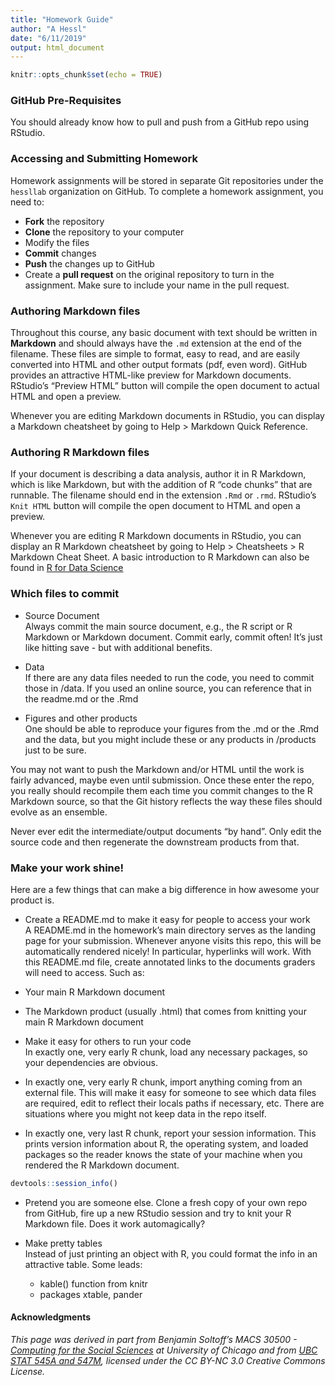 ```yaml
---
title: "Homework Guide"
author: "A Hessl"
date: "6/11/2019"
output: html_document
---
```


```r
knitr::opts_chunk$set(echo = TRUE)
```

### GitHub Pre-Requisites

You should already know how to pull and push from a GitHub repo using RStudio.

### Accessing and Submitting Homework

Homework assignments will be stored in separate Git repositories under the `hessllab` organization on GitHub. To complete a homework assignment, you need to:  

* __Fork__ the repository  
* __Clone__ the repository to your computer    
* Modify the files  
* __Commit__ changes 
* __Push__ the changes up to GitHub  
* Create a __pull request__ on the original repository to turn in the assignment. Make sure to include your name in the pull request.

### Authoring Markdown files
Throughout this course, any basic document with text should be written in __Markdown__ and should always have the `.md` extension at the end of the filename. These files are simple to format, easy to read, and are easily converted into HTML and other output formats (pdf, even word). GitHub provides an attractive HTML-like preview for Markdown documents. RStudio’s “Preview HTML” button will compile the open document to actual HTML and open a preview.

Whenever you are editing Markdown documents in RStudio, you can display a Markdown cheatsheet by going to Help > Markdown Quick Reference.

### Authoring R Markdown files
If your document is describing a data analysis, author it in R Markdown, which is like Markdown, but with the addition of R “code chunks” that are runnable. The filename should end in the extension `.Rmd` or `.rmd`. RStudio’s `Knit HTML` button will compile the open document to HTML and open a preview.

Whenever you are editing R Markdown documents in RStudio, you can display an R Markdown cheatsheet by going to Help > Cheatsheets > R Markdown Cheat Sheet. A basic introduction to R Markdown can also be found in [R for Data Science](https://r4ds.had.co.nz/)

### Which files to commit
* Source Document  
Always commit the main source document, e.g., the R script or R Markdown or Markdown document. Commit early, commit often! It's just like hitting save - but with additional benefits.

* Data  
If there are any data files needed to run the code, you need to commit those in /data.  If you used an online source, you can reference that in the readme.md or the .Rmd

* Figures and other products  
One should be able to reproduce your figures from the .md or the .Rmd and the data, but you might include these or any products in /products just to be sure.

You may not want to push the Markdown and/or HTML until the work is fairly advanced, maybe even until submission. Once these enter the repo, you really should recompile them each time you commit changes to the R Markdown source, so that the Git history reflects the way these files should evolve as an ensemble.

Never ever edit the intermediate/output documents “by hand”. Only edit the source code and then regenerate the downstream products from that.

### Make your work shine!
Here are a few things that can make a big difference in how awesome your product is.

* Create a README.md to make it easy for people to access your work  
A README.md in the homework’s main directory serves as the landing page for your submission. Whenever anyone visits this repo, this will be automatically rendered nicely! In particular, hyperlinks will work.
With this README.md file, create annotated links to the documents graders will need to access. Such as:  
+ Your main R Markdown document  
+ The Markdown product (usually .html) that comes from knitting your main R Markdown document  




* Make it easy for others to run your code  
In exactly one, very early R chunk, load any necessary packages, so your dependencies are obvious.   
* In exactly one, very early R chunk, import anything coming from an external file. This will make it easy for someone to see which data files are required, edit to reflect their locals paths if necessary, etc. There are situations where you might not keep data in the repo itself.  
* In exactly one, very last R chunk, report your session information. This prints version information about R, the operating system, and loaded packages so the reader knows the state of your machine when you rendered the R Markdown document. 

```r
devtools::session_info() 
```

* Pretend you are someone else. Clone a fresh copy of your own repo from GitHub, fire up a new RStudio session and try to knit your R Markdown file. Does it work automagically?  

* Make pretty tables  
Instead of just printing an object with R, you could format the info in an attractive table. Some leads:

  + kable() function from knitr  
  + packages xtable, pander  

#### __Acknowledgments__
_This page was derived in part from Benjamin Soltoff's MACS 30500 - [Computing for the Social Sciences](https://cfss.uchicago.edu/) at University of Chicago and from [UBC STAT 545A and 547M](http://stat545.com/Classroom/), licensed under the CC BY-NC 3.0 Creative Commons License._
